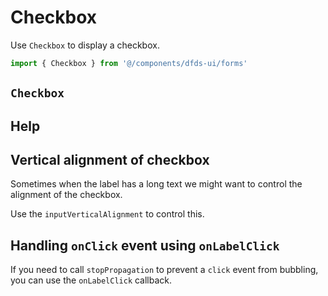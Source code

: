 
<Meta title="Hydro UI/Forms/Checkbox/Checkbox" lab />

# Checkbox

Use `Checkbox` to display a checkbox.

```jsx
import { Checkbox } from '@/components/dfds-ui/forms'
```

## `Checkbox`

<ArgsTable of={Checkbox} />

<Preview width="500px" gray>
  <Story story={Examples} />
</Preview>

## Help

<Preview width="500px" gray>
  <Story story={Help} />
</Preview>

## Vertical alignment of checkbox

Sometimes when the label has a long text we might want to control the alignment of the checkbox.

Use the `inputVerticalAlignment` to control this.

<Preview width="500px" gray>
  <Story story={InputVerticalAlignment} />
</Preview>

## Handling `onClick` event using `onLabelClick`

If you need to call `stopPropagation` to prevent a `click` event from bubbling, you can use the `onLabelClick` callback.

<Preview width="500px" gray>
  <Story story={HandlingOnClickEvent} />
</Preview>
